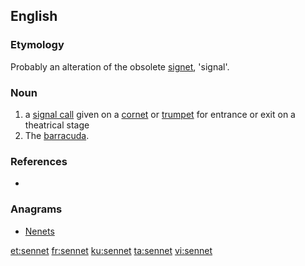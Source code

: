 ==English==

===Etymology===
Probably an alteration of the obsolete [[signet]], 'signal'.

===Noun===
{{en-noun}}

# a [[signal call]] given on a [[cornet]] or [[trumpet]] for entrance or exit on a theatrical stage 
# The [[barracuda]]. <!--Webster 1913-->

===References===
* {{R:Webster NCD 1967}}

===Anagrams===
* [[Nenets#English|Nenets]]

[[et:sennet]]
[[fr:sennet]]
[[ku:sennet]]
[[ta:sennet]]
[[vi:sennet]]